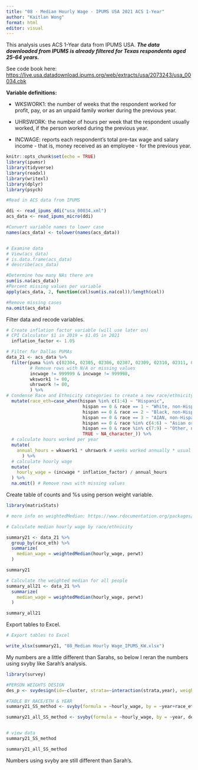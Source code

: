 ---
title: "08 - Median Hourly Wage - IPUMS USA 2021 ACS 1-Year"
author: "Kaitlan Wong"
format: html
editor: visual
---

This analysis uses ACS 1-Year data from IPUMS USA. ***The data downloaded from IPUMS is already filtered for Texas respondents aged 25-64 years.***

See code book here: <https://live.usa.datadownload.ipums.org/web/extracts/usa/2073243/usa_00034.cbk>

**Variable definitions:**

-   WKSWORK1: the number of weeks that the respondent worked for profit, pay, or as an unpaid family worker during the previous year.

-   UHRSWORK: the number of hours per week that the respondent usually worked, if the person worked during the previous year.

-   INCWAGE: reports each respondent's total pre-tax wage and salary income - that is, money received as an employee - for the previous year.

```{r setup, include=FALSE}
knitr::opts_chunk$set(echo = TRUE)
library(ipumsr)
library(tidyverse) 
library(readxl) 
library(writexl) 
library(dplyr)
library(psych)
```

```{r}
#Read in ACS data from IPUMS

ddi <- read_ipums_ddi("usa_00034.xml")
acs_data <- read_ipums_micro(ddi)

#Convert variable names to lower case
names(acs_data) <- tolower(names(acs_data))


# Examine data
# View(acs_data)
# is.data.frame(acs_data)
# describe(acs_data)
```

```{r}
#Determine how many NAs there are 
sum(is.na(acs_data))
#Percent missing values per variable
apply(acs_data, 2, function(col)sum(is.na(col))/length(col))

#Remove missing cases 
na.omit(acs_data)
```

Filter data and recode variables.

```{r}

# Create inflation factor variable (will use later on)
# CPI Calculator $1 in 2019 = $1.05 in 2021
  inflation_factor <- 1.05

# Filter for Dallas PUMAs
data_21 <- acs_data %>% 
  filter(puma %in% c(02304, 02305, 02306, 02307, 02309, 02310, 02311, 02312, 02313, 02314, 02315, 02316, 02319, 01901, 02001),
         # Remove rows with N/A or missing values
         incwage != 999999 & incwage != 999998,
         wkswork1 != 00,
         uhrswork != 00,
         ) %>% 
# Condense Race and Ethnicity categories to create a new race/ethnicity variable
  mutate(race_eth=case_when(hispan %in% c(1:4) ~ "Hispanic",
                             hispan == 0 & race == 1 ~ "White, non-Hispanic", 
                             hispan == 0 & race == 2 ~ "Black, non-Hispanic",
                             hispan == 0 & race == 3 ~ "AIAN, non-Hispanic",
                             hispan == 0 & race %in% c(4:6) ~ "Asian or Pacific Islander, non-Hispanic",
                             hispan == 0 & race %in% c(7:9) ~ "Other, non-Hispanic",
                             TRUE ~ NA_character_)) %>%
  # calculate hours worked per year
  mutate(
    annual_hours = wkswork1 * uhrswork # weeks worked annually * usual hours worked per week
      ) %>%
  # calculate hourly wage
  mutate(
    hourly_wage = (incwage * inflation_factor) / annual_hours
  ) %>%
  na.omit() # Remove rows with missing values
```

Create table of counts and %s using person weight variable.

```{r}
library(matrixStats)

# more info on weightedMedian: https://www.rdocumentation.org/packages/spatstat/versions/1.56-1/topics/weighted.median

# Calculate median hourly wage by race/ethnicity

summary21 <- data_21 %>%
  group_by(race_eth) %>%
  summarize(
    median_wage = weightedMedian(hourly_wage, perwt)
  )

summary21

```

```{r}
# Calculate the weighted median for all people
summary_all21 <- data_21 %>%
  summarize(
    median_wage = weightedMedian(hourly_wage, perwt)
  )

summary_all21
```

Export tables to Excel.

```{r}
# Export tables to Excel

write_xlsx(summary21, "08_Median Hourly Wage_IPUMS_KW.xlsx")
```

My numbers are a little different than Sarahs, so below I reran the numbers using svyby like Sarah's analysis.

```{r}

library(survey)

#PERSON WEIGHTS DESIGN
des_p <- svydesign(id=~cluster, strata=~interaction(strata,year), weights=~perwt, data=data_21, nest=TRUE) 

#TABLE BY RACE/ETH & YEAR
summary21_SS_method <- svyby(formula = ~hourly_wage, by = ~year+race_eth, des_p, svyquantile, quantiles=c(0.5), na.rm=TRUE)

summary21_all_SS_method <- svyby(formula = ~hourly_wage, by = ~year, des_p, svyquantile, quantiles=c(0.5), na.rm=TRUE)


# view data
summary21_SS_method

summary21_all_SS_method
```

Numbers using svyby are still different than Sarah's.
